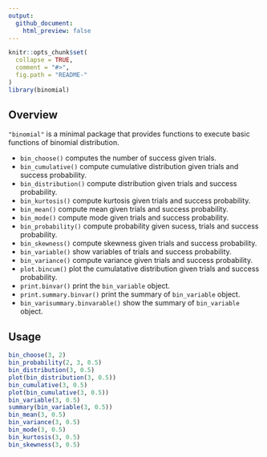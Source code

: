 ```yaml
---
output:
  github_document:
    html_preview: false
---
```


<!-- README.md is generated from README.Rmd. Please edit that file -->

```r
knitr::opts_chunk$set(
  collapse = TRUE,
  comment = "#>",
  fig.path = "README-"
)
library(binomial)
```


## Overview

`"binomial"` is a minimal package 
that provides functions to execute basic functions of binomial distribution.

* `bin_choose()` computes the number of success given trials.
* `bin_cumulative()` compute cumulative distribution given trials and success probability.
* `bin_distribution()` compute distribution given trials and success probability.
* `bin_kurtosis()` compute kurtosis given trials and success probability.
* `bin_mean()` compute mean given trials and success probability.
* `bin_mode()` compute mode given trials and success probability.
* `bin_probability()` compute probability given sucess, trials and success probability.
* `bin_skewness()` compute skewness given trials and success probability.
* `bin_variable()` show variables of trials and success probability.
* `bin_variance()` compute variance given trials and success probability.
* `plot.bincum()` plot the cumulatative distribution given trials and success probability.
* `print.binvar()` print the `bin_variable` object.
* `print.summary.binvar()` print the summary of `bin_variable` object.
* `bin_varisummary.binvarable()` show the summary of `bin_variable` object.

## Usage
```r
bin_choose(3, 2)
bin_probability(2, 3, 0.5)
bin_distribution(3, 0.5)
plot(bin_distribution(3, 0.5))
bin_cumulative(3, 0.5)
plot(bin_cumulative(3, 0.5))
bin_variable(3, 0.5)
summary(bin_variable(3, 0.5))
bin_mean(3, 0.5)
bin_variance(3, 0.5)
bin_mode(3, 0.5)
bin_kurtosis(3, 0.5)
bin_skewness(3, 0.5)
```





